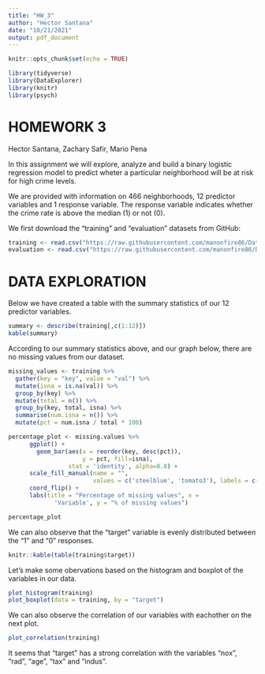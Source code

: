 ---
title: "HW_3"
author: "Hector Santana"
date: "10/21/2021"
output: pdf_document
---

```{r setup, include=FALSE}
knitr::opts_chunk$set(echo = TRUE)
```

```{r}
library(tidyverse)
library(DataExplorer)
library(knitr)
library(psych)
```

# HOMEWORK 3

Hector Santana, Zachary Safir, Mario Pena
 
In this assignment we will explore, analyze and build a binary logistic regression model to predict wheter a particular neighborhood will be at risk for high crime levels. 

We are provided with information on 466 neighborhoods, 12 predictor variables and 1 response variable. The response variable indicates whether the crime rate is above the median (1) or not (0).

We first download the "training" and "evaluation" datasets from GitHub:

```{r Data Importation}
training <- read.csv("https://raw.githubusercontent.com/manonfire86/Data621/main/HW_3/crime-training-data_modified.csv", header=TRUE, sep=",")
evaluation <- read.csv("https://raw.githubusercontent.com/manonfire86/Data621/main/HW_3/crime-evaluation-data_modified.csv", header=TRUE, sep=",")
```

# DATA EXPLORATION

Below we have created a table with the summary statistics of our 12 predictor variables.

```{r}
summary <- describe(training[,c(1:12)])
kable(summary)
```


According to our summary statistics above, and our graph below, there are no missing values from our dataset.

```{r}
missing_values <- training %>%
  gather(key = "key", value = "val") %>%
  mutate(isna = is.na(val)) %>%
  group_by(key) %>%
  mutate(total = n()) %>%
  group_by(key, total, isna) %>%
  summarise(num.isna = n()) %>%
  mutate(pct = num.isna / total * 100)
```

```{r}
percentage_plot <- missing.values %>%
      ggplot() +
        geom_bar(aes(x = reorder(key, desc(pct)), 
                     y = pct, fill=isna), 
                 stat = 'identity', alpha=0.8) +
      scale_fill_manual(name = "", 
                        values = c('steelblue', 'tomato3'), labels = c("Present", "Missing")) +
      coord_flip() +
      labs(title = "Percentage of missing values", x =
             'Variable', y = "% of missing values")

percentage_plot

```


We can also observe that the "target" variable is evenly distributed between the "1" and "0" responses.

```{r}
knitr::kable(table(training$target))
```


Let's make some obervations based on the histogram and boxplot of the variables in our data.

```{r}
plot_histogram(training)
plot_boxplot(data = training, by = "target")
```


We can also observe the correlation of our variables with eachother on the next plot.

```{r}
plot_correlation(training)
```

It seems that "target" has a strong correlation with the variables "nox", "rad", "age", "tax" and "indus".
